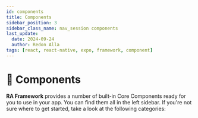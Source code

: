 ```yaml
---
id: components
title: Components
sidebar_position: 3
sidebar_class_name: nav_session components
last_update:
  date: 2024-09-24
  author: Redon Alla
tags: [react, react-native, expo, framework, component]
---
```


# 🧩 Components

**RA Framework** provides a number of built-in Core Components ready for you to use in your app. You can find them all in the left sidebar. If you're not sure where to get started, take a look at the following categories:



<DocCardList />